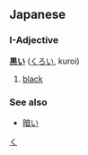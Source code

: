 ==Japanese==
[[Category:Japanese colors|く]]
===I-Adjective===
'''[[黒]]い''' ([[くろい]], kuroi)

# [[black]]

===See also===
* [[暗い]]